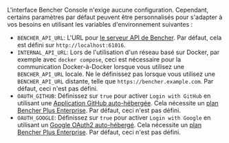 L'interface Bencher Console n'exige aucune configuration.
Cependant, certains paramètres par défaut peuvent être personnalisés pour s'adapter à vos besoins
en utilisant les variables d'environnement suivantes :

- `BENCHER_API_URL`: L'URL pour [le serveur API de Bencher][server config].
  Par défaut, cela est défini sur `http://localhost:61016`.
- `INTERNAL_API_URL`: Lors de l'utilisation d'un réseau basé sur Docker, par exemple avec `docker compose`,
  ceci est nécessaire pour la communication Docker-à-Docker lorsque vous utilisez une `BENCHER_API_URL` locale.
  Ne le définissez pas lorsque vous utilisez une `BENCHER_API_URL` distante, telle que `https://bencher.example.com`.
  Par défaut, ceci n'est pas défini.
- `OAUTH_GITHUB`: Définissez sur `true` pour activer `Login with GitHub` en utilisant une [Application GitHub auto-hébergée][github app].
  Cela nécessite un [plan Bencher Plus Enterprise][bencher plus enterprise]. Par défaut, ceci n'est pas défini.
- `OAUTH_GOOGLE`: Définissez sur `true` pour activer `Login with Google` en utilisant un [Google OAuth2 auto-hébergé][google oauth2].
  Cela nécessite un [plan Bencher Plus Enterprise][bencher plus enterprise]. Par défaut, ceci n'est pas défini.

[server config]: /fr/docs/reference/server-config/
[github app]: /fr/docs/how-to/github-app/
[bencher plus enterprise]: /pricing/?level=enterprise
[google oauth2]: /fr/docs/how-to/google-oauth/
